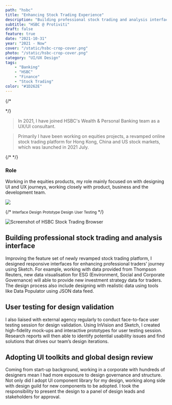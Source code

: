 ```yaml
---
path: "hsbc"
title: "Enhancing Stock Trading Experience"
description: "Building professional stock trading and analysis interface on browser"
subtitle: "HSBC @ Protiviti"
draft: false
feature: true
date: "2021-10-31"
year: "2021 - Now"
cover: "/static/hsbc-crop-cover.png"
photo: "/static/hsbc-crop-cover.png"
category: "UI/UX Design"
tags: 
    - "Banking"
    - "HSBC"
    - "Finance"
    - "Stock Trading"
color: "#1D262E"
---
```


{/* 

<WorkMeta>
<ColumnItem span="span 8"> */}

> In 2021, I have joined HSBC's Wealth & Personal Banking team as a UX/UI consultant. 

> Primarily I have been working on equities projects, a revamped online stock trading platform for Hong Kong, China and US stock markets, which was launched in 2021 July.

{/* </ColumnItem>
<ColumnItem span="span 4">
<GridBlock>
<Meta icon="mobile-alt" label="platform" value="Browser"/>
<Meta icon="calendar-alt" label="timeline" value="2021 Jan - Now"/>
<Meta icon="mug-hot" label="type" value="Full-time"/>
</GridBlock>
</ColumnItem>
</WorkMeta> */}

### Role

Working in the equities products, my role mainly focused on with designing UI and UX journeys, working closely with product, business and the development team. 

![](/static/HSBC-Role.svg)

{/* <GridBlock margin="0 auto" style="text-align: center; margin-top: 20px;">
  <Wrapper><small>Interface Design</small></Wrapper>
  <Wrapper><small>Prototype Design</small></Wrapper>
  <Wrapper><small>User Testing</small></Wrapper>
</GridBlock> */}


![Screenshot of HSBC Stock Trading Browser](/static/hsbc-crop-cover.png)

## Building professional stock trading and analysis interface

Improving the feature set of newly revamped stock trading platform, I designed responsive interfaces for enhancing professional traders' journey using Sketch. For example, working with data provided from Thompson Reuters, new data visualisation for ESG (Environment, Social and Corporate Governance) will able to provide new investment strategy data for traders. The design process also include designing with realistic data using tools like Data Populator using JSON data feed.

## User testing for design validation

I also liaised with external agency regularly to conduct face-to-face user testing session for design validation. Using InVision and Sketch, I created high-fidelity mock-ups and interactive prototypes for user testing session. Research reports will then able to identify potential usability issues and find solutions that drives our team’s design iterations.

## Adopting UI toolkits and global design review

Coming from start-up background, working in a corporate with hundreds of designers mean I had more exposure to design governance and structure. Not only did I adopt UI component library for my design, working along side with design guild for new components to be adopted. I took the responsibility to present the design to a panel of design leads and stakeholders for approval.
